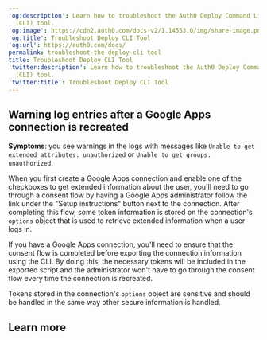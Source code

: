 ---
'og:description': Learn how to troubleshoot the Auth0 Deploy Command Line Interface
  (CLI) tool.
'og:image': https://cdn2.auth0.com/docs-v2/1.14553.0/img/share-image.png
'og:title': Troubleshoot Deploy CLI Tool
'og:url': https://auth0.com/docs/
permalink: troubleshoot-the-deploy-cli-tool
title: Troubleshoot Deploy CLI Tool
'twitter:description': Learn how to troubleshoot the Auth0 Deploy Command Line Interface
  (CLI) tool.
'twitter:title': Troubleshoot Deploy CLI Tool
---
## Warning log entries after a Google Apps connection is recreated

**Symptoms**: you see warnings in the logs with messages like `Unable to get extended attributes: unauthorized` or `Unable to get groups: unauthorized`.

When you first create a Google Apps connection and enable one of the checkboxes to get extended information about the user, you'll need to go through a consent flow by having a Google Apps administrator follow the link under the "Setup instructions" button next to the connection. After completing this flow, some token information is stored on the connection's `options` object that is used to retrieve extended information when a user logs in.

If you have a Google Apps connection, you'll need to ensure that the consent flow is completed before exporting the connection information using the CLI. By doing this, the necessary tokens will be included in the exported script and the administrator won't have to go through the consent flow every time the connection is recreated.

<Warning>

Tokens stored in the connection's `options` object are sensitive and should be handled in the same way other secure information is handled.

</Warning>

## Learn more